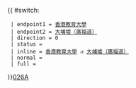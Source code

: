 {{ #switch: {{{format|}}}
  | endpoint1 = [[露屏路公共運輸交匯處|香港教育大學]]
  | endpoint2 = [[廣福邨|大埔墟（廣福道）]]
  | direction = 0
  | status = {{HK Bus Status|P}}
  | inline = [[露屏路公共運輸交匯處|香港教育大學]] ↺ [[廣福邨|大埔墟（廣福道）]]
  | normal =
  | full =
}}<noinclude>[[category:新界專線小巴路線模板|026A]]</noinclude>